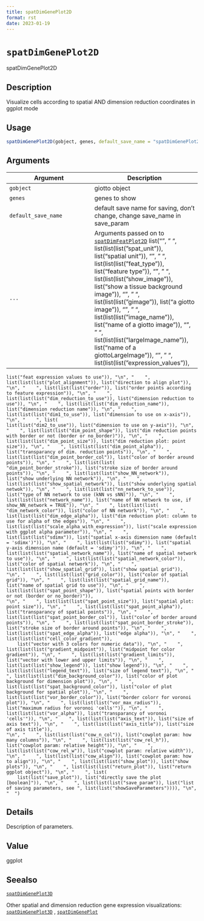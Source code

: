 ```yaml
--- 
title: spatDimGenePlot2D 
format: rst 
date: 2023-01-19 
--- 
```

# `spatDimGenePlot2D`

spatDimGenePlot2D


## Description

Visualize cells according to spatial AND dimension reduction coordinates in ggplot mode


## Usage

```r
spatDimGenePlot2D(gobject, genes, default_save_name = "spatDimGenePlot2D", ...)
```


## Arguments

Argument      |Description
------------- |----------------
`gobject`     |     giotto object
`genes`     |     genes to show
`default_save_name`     |     default save name for saving, don't change, change save_name in save_param
`...`     |      Arguments passed on to [`spatDimFeatPlot2D`](#spatdimfeatplot2d)   list("\n", "    ", list(list(list("spat_unit")), list("spatial unit")), "\n", "    ", list(list(list("feat_type")), list("feature type")), "\n", "    ", list(list(list("show_image")), list("show a tissue background image")), "\n", "    ", list(list(list("gimage")), list("a giotto image")), "\n", "    ", list(list(list("image_name")), list("name of a giotto image")), "\n", "    ", list(list(list("largeImage_name")), list("name of a giottoLargeImage")), "\n", "    ", list(list(list("expression_values")), 
    list("feat expression values to use")), "\n", "    ", list(list(list("plot_alignment")), list("direction to align plot")), "\n", "    ", list(list(list("order")), list("order points according to feature expression")), "\n", "    ", list(list(list("dim_reduction_to_use")), list("dimension reduction to use")), "\n", "    ", list(list(list("dim_reduction_name")), list("dimension reduction name")), "\n", "    ", list(list(list("dim1_to_use")), list("dimension to use on x-axis")), "\n", "    ", list(
    list(list("dim2_to_use")), list("dimension to use on y-axis")), "\n", "    ", list(list(list("dim_point_shape")), list("dim reduction points with border or not (border or no_border)")), "\n", "    ", list(list(list("dim_point_size")), list("dim reduction plot: point size")), "\n", "    ", list(list(list("dim_point_alpha")), list("transparancy of dim. reduction points")), "\n", "    ", list(list(list("dim_point_border_col")), list("color of border around points")), "\n", "    ", list(list(list(
    "dim_point_border_stroke")), list("stroke size of border around points")), "\n", "    ", list(list(list("show_NN_network")), list("show underlying NN network")), "\n", "    ", list(list(list("show_spatial_network")), list("show underlying spatial netwok")), "\n", "    ", list(list(list("nn_network_to_use")), list("type of NN network to use (kNN vs sNN)")), "\n", "    ", list(list(list("network_name")), list("name of NN network to use, if show_NN_network = TRUE")), "\n", "    ", list(list(list(
    "dim_network_color")), list("color of NN network")), "\n", "    ", list(list(list("dim_edge_alpha")), list("dim reduction plot: column to use for alpha of the edges")), "\n", "    ", list(list(list("scale_alpha_with_expression")), list("scale expression with ggplot alpha parameter")), "\n", "    ", list(list(list("sdimx")), list("spatial x-axis dimension name (default = 'sdimx')")), "\n", "    ", list(list(list("sdimy")), list("spatial y-axis dimension name (default = 'sdimy')")), "\n", "    ", 
    list(list(list("spatial_network_name")), list("name of spatial network to use")), "\n", "    ", list(list(list("spatial_network_color")), list("color of spatial network")), "\n", "    ", list(list(list("show_spatial_grid")), list("show spatial grid")), "\n", "    ", list(list(list("grid_color")), list("color of spatial grid")), "\n", "    ", list(list(list("spatial_grid_name")), list("name of spatial grid to use")), "\n", "    ", list(list(list("spat_point_shape")), list("spatial points with border or not (border or no_border)")), 
    "\n", "    ", list(list(list("spat_point_size")), list("spatial plot: point size")), "\n", "    ", list(list(list("spat_point_alpha")), list("transparancy of spatial points")), "\n", "    ", list(list(list("spat_point_border_col")), list("color of border around points")), "\n", "    ", list(list(list("spat_point_border_stroke")), list("stroke size of border around points")), "\n", "    ", list(list(list("spat_edge_alpha")), list("edge alpha")), "\n", "    ", list(list(list("cell_color_gradient")), 
        list("vector with 3 colors for numeric data")), "\n", "    ", list(list(list("gradient_midpoint")), list("midpoint for color gradient")), "\n", "    ", list(list(list("gradient_limits")), list("vector with lower and upper limits")), "\n", "    ", list(list(list("show_legend")), list("show legend")), "\n", "    ", list(list(list("legend_text")), list("size of legend text")), "\n", "    ", list(list(list("dim_background_color")), list("color of plot background for dimension plot")), "\n", "    ", 
    list(list(list("spat_background_color")), list("color of plot background for spatial plot")), "\n", "    ", list(list(list("vor_border_color")), list("border colorr for voronoi plot")), "\n", "    ", list(list(list("vor_max_radius")), list("maximum radius for voronoi 'cells'")), "\n", "    ", list(list(list("vor_alpha")), list("transparancy of voronoi 'cells'")), "\n", "    ", list(list(list("axis_text")), list("size of axis text")), "\n", "    ", list(list(list("axis_title")), list("size of axis title")), 
    "\n", "    ", list(list(list("cow_n_col")), list("cowplot param: how many columns")), "\n", "    ", list(list(list("cow_rel_h")), list("cowplot param: relative height")), "\n", "    ", list(list(list("cow_rel_w")), list("cowplot param: relative width")), "\n", "    ", list(list(list("cow_align")), list("cowplot param: how to align")), "\n", "    ", list(list(list("show_plot")), list("show plots")), "\n", "    ", list(list(list("return_plot")), list("return ggplot object")), "\n", "    ", list(
        list(list("save_plot")), list("directly save the plot [boolean]")), "\n", "    ", list(list(list("save_param")), list("list of saving parameters, see ", list(list("showSaveParameters")))), "\n", "  ")


## Details

Description of parameters.


## Value

ggplot


## Seealso

[`spatDimGenePlot3D`](#spatdimgeneplot3d) 
 
 Other spatial and dimension reduction gene expression visualizations:
 [`spatDimGenePlot3D`](#spatdimgeneplot3d) ,
 [`spatDimGenePlot`](#spatdimgeneplot)


